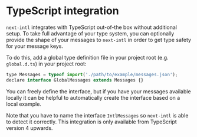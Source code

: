 # TypeScript integration

`next-intl` integrates with TypeScript out-of-the box without additional setup. To take full advantage of your type system, you can optionally provide the shape of your messages to `next-intl` in order to get type safety for your message keys.

To do this, add a global type definition file in your project root (e.g. `global.d.ts`) in your project root:

```jsx
type Messages = typeof import('./path/to/example/messages.json');
declare interface GlobalMessages extends Messages {}
```

You can freely define the interface, but if you have your messages available locally it can be helpful to automatically create the interface based on a local example.

Note that you have to name the interface `IntlMessages` so `next-intl` is able to detect it correctly. This integration is only available from TypeScript version 4 upwards.
